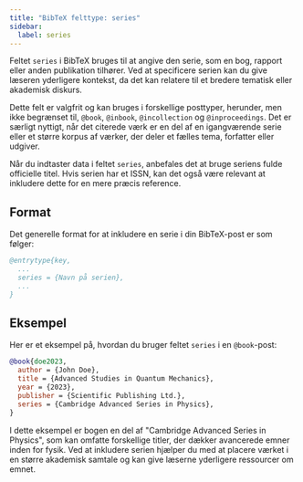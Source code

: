 ```yaml
---
title: "BibTeX felttype: series"
sidebar:
  label: series
---
```



Feltet `series` i BibTeX bruges til at angive den serie, som en bog, rapport eller anden publikation tilhører. Ved at specificere serien kan du give læseren yderligere kontekst, da det kan relatere til et bredere tematisk eller akademisk diskurs.

<CiteDrive />

Dette felt er valgfrit og kan bruges i forskellige posttyper, herunder, men ikke begrænset til, `@book`, `@inbook`, `@incollection` og `@inproceedings`. Det er særligt nyttigt, når det citerede værk er en del af en igangværende serie eller et større korpus af værker, der deler et fælles tema, forfatter eller udgiver.

Når du indtaster data i feltet `series`, anbefales det at bruge seriens fulde officielle titel. Hvis serien har et ISSN, kan det også være relevant at inkludere dette for en mere præcis reference.

## Format

Det generelle format for at inkludere en serie i din BibTeX-post er som følger:

```bibtex
@entrytype{key,
  ...
  series = {Navn på serien},
  ...
}
```

## Eksempel

Her er et eksempel på, hvordan du bruger feltet `series` i en `@book`-post:

```bibtex
@book{doe2023,
  author = {John Doe},
  title = {Advanced Studies in Quantum Mechanics},
  year = {2023},
  publisher = {Scientific Publishing Ltd.},
  series = {Cambridge Advanced Series in Physics},
}
```

I dette eksempel er bogen en del af "Cambridge Advanced Series in Physics", som kan omfatte forskellige titler, der dækker avancerede emner inden for fysik. Ved at inkludere serien hjælper du med at placere værket i en større akademisk samtale og kan give læserne yderligere ressourcer om emnet.
